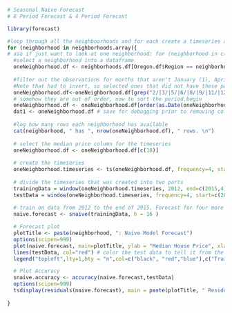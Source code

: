 ```r
# Seasonal Naive Forecast 
# 8 Period Forecast & 4 Period Forecast

library(forecast)

#loop through all the neighboorhoods and for each create a timeseries and print the plot
for (neighborhood in neighborhoods.array){
# use if just want to look at one neighborhood: for (neighborhood in c("Portland, OR - Rose City Park")){
  #select a neighborhood into a dataframe
  oneNeighborhood.df <- neighborhoods.df[Oregon.df$Region == neighborhood,]
  
  #filter out the observations for months that aren't January (1), April (4), July (7), October (10). 
  #Note that had to invert, so selected ones that did not have these patterns matched.
  oneNeighborhood.df<-oneNeighborhood.df[grep("2/|3/|5/|6/|8/|9/|11/|12/", oneNeighborhood.df$Period.Begin, invert = TRUE),]
  # somehow they are out of order, now to sort the period.begin
  oneNeighborhood.df <- oneNeighborhood.df[order(as.Date(oneNeighborhood.df$Period.Begin, format="%m/%d/%Y")),]
  dat1 <- oneNeighborhood.df # save for debugging prior to removing columns
  
  #log how many rows each neighborhood has available
  cat(neighborhood, " has ", nrow(oneNeighborhood.df), " rows. \n")
  
  # select the median price column for the timeseries
  oneNeighborhood.df <- oneNeighborhood.df[c(18)]
  
  # create the timeseries
  oneNeighborhood.timeseries <- ts(oneNeighborhood.df, frequency=4, start=c(2012,1))
  
  # divide the timeseries that was created into two parts
  trainingData = window(oneNeighborhood.timeseries, 2012, end=c(2015,4)) ### Training set (4 years, quarterly data)
  testData = window(oneNeighborhood.timeseries, frequency=4, start=c(2016,1), end=c(2017,4))  ### Test set    (2 years, quarterly data)
  
  # train on data from 2012 to the end of 2015, Forecast for four more years (2016 through 2019)
  naive.forecast <- snaive(trainingData, h = 16 )

  # Forecast plot
  plotTitle <- paste(neighborhood, ": Naive Model Forecast")
  options(scipen=999)
  plot(naive.forecast, main=plotTitle, ylab = "Median House Price", xlab = "Year") # plots both the train data, test data and prediction
  lines(testData, col="red") # color the test data to tell it from the train data
  legend("topleft",lty=1,bty = "n",col=c("black", "red","blue"),c("Train Data", "Test Data","Seasonal Naive"))

  # Plot Accuracy
  snaive.accuracy <- accuracy(naive.forecast,testData)
  options(scipen=999)
  tsdisplay(residuals(naive.forecast), main = paste(plotTitle, " Residuals"))
  
}
```